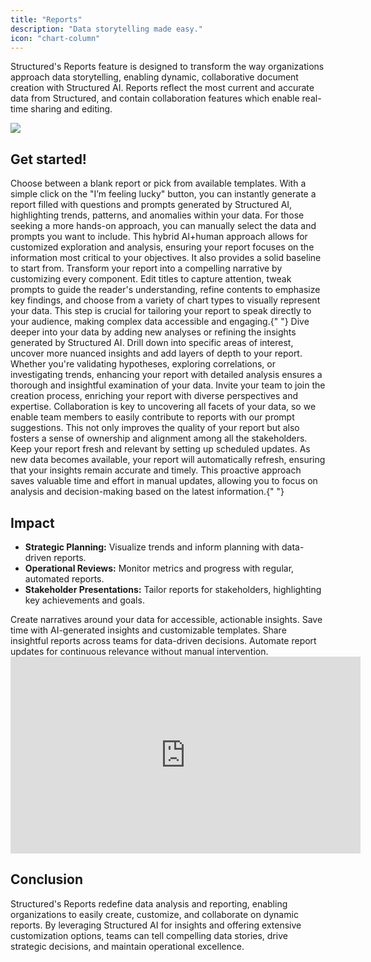 ```yaml
---
title: "Reports"
description: "Data storytelling made easy."
icon: "chart-column"
---
```


Structured's Reports feature is designed to transform the way organizations approach data storytelling, enabling dynamic, collaborative document creation with Structured AI. Reports reflect the most current and accurate data from Structured, and contain collaboration features which enable real-time sharing and editing.

<Frame caption="Example report">
  <img noZoom src="/images/reports.png" />
</Frame>

## Get started!

<Steps>
  <Step title="Start with a Foundation" icon="file" iconType="solid">
    Choose between a blank report or pick from available templates.
  </Step>
  <Step title="Generate Insights" icon="lightbulb" iconType="solid">
    With a simple click on the "I’m feeling lucky" button, you can instantly
    generate a report filled with questions and prompts generated by Structured
    AI, highlighting trends, patterns, and anomalies within your data. For those
    seeking a more hands-on approach, you can manually select the data and
    prompts you want to include. This hybrid AI+human approach allows for
    customized exploration and analysis, ensuring your report focuses on the
    information most critical to your objectives. It also provides a solid
    baseline to start from.
  </Step>
  <Step title="Edit Components" icon="scissors" iconType="solid">
    Transform your report into a compelling narrative by customizing every
    component. Edit titles to capture attention, tweak prompts to guide the
    reader's understanding, refine contents to emphasize key findings, and
    choose from a variety of chart types to visually represent your data. This
    step is crucial for tailoring your report to speak directly to your
    audience, making complex data accessible and engaging.{" "}
  </Step>
  <Step title="Refine Insights" icon="magnifying-glass-plus" iconType="solid">
    Dive deeper into your data by adding new analyses or refining the insights
    generated by Structured AI. Drill down into specific areas of interest,
    uncover more nuanced insights and add layers of depth to your report.
    Whether you're validating hypotheses, exploring correlations, or
    investigating trends, enhancing your report with detailed analysis ensures a
    thorough and insightful examination of your data.
  </Step>
  <Step title="Invite Teammates" icon="users" iconType="solid">
    Invite your team to join the creation process, enriching your report with
    diverse perspectives and expertise. Collaboration is key to uncovering all
    facets of your data, so we enable team members to easily contribute to
    reports with our prompt suggestions. This not only improves the quality of
    your report but also fosters a sense of ownership and alignment among all
    the stakeholders.
  </Step>
  <Step title="Schedule Updates" icon="calendar" iconType="solid">
    Keep your report fresh and relevant by setting up scheduled updates. As new
    data becomes available, your report will automatically refresh, ensuring
    that your insights remain accurate and timely. This proactive approach saves
    valuable time and effort in manual updates, allowing you to focus on
    analysis and decision-making based on the latest information.{" "}
  </Step>
</Steps>

## Impact

- **Strategic Planning:** Visualize trends and inform planning with data-driven reports.
- **Operational Reviews:** Monitor metrics and progress with regular, automated reports.
- **Stakeholder Presentations:** Tailor reports for stakeholders, highlighting key achievements and goals.

<CardGroup cols={2}>
  <Card title="Enhanced Data Storytelling" icon="chart-line">
    Create narratives around your data for accessible, actionable insights.
  </Card>
  <Card title="Streamlined Report Creation" icon="note">
    Save time with AI-generated insights and customizable templates.
  </Card>
  <Card title="Improved Decision-Making" icon="users">
    Share insightful reports across teams for data-driven decisions.
  </Card>
  <Card title="Operational Efficiency" icon="gear">
    Automate report updates for continuous relevance without manual
    intervention.
  </Card>
</CardGroup>

<iframe
  width="560"
  height="315"
  src="https://www.youtube.com/embed/uUA9CFQ_OwU?si=bRcbi2WSDbx-aqjR"
  title="YouTube video player"
  frameborder="0"
  allow="accelerometer; autoplay; clipboard-write; encrypted-media; gyroscope; picture-in-picture; web-share"
  allowfullscreen
></iframe>

## Conclusion

Structured's Reports redefine data analysis and reporting, enabling organizations to easily create, customize, and collaborate on dynamic reports. By leveraging Structured AI for insights and offering extensive customization options, teams can tell compelling data stories, drive strategic decisions, and maintain operational excellence.
